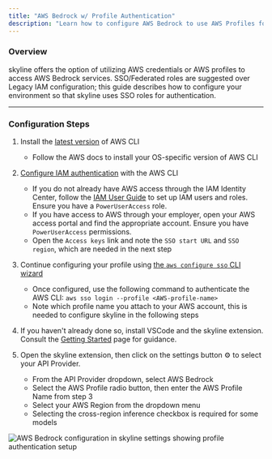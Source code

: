 ```yaml
---
title: "AWS Bedrock w/ Profile Authentication"
description: "Learn how to configure AWS Bedrock to use AWS Profiles for authentication with skyline, focusing on SSO/Federated roles for secure access."
---
```


### Overview

skyline offers the option of utilizing AWS credentials or AWS profiles to access AWS Bedrock services. SSO/Federated roles are suggested over Legacy IAM configuration; this guide describes how to configure your environment so that skyline uses SSO roles for authentication.

---

### Configuration Steps

1. Install the [latest version](https://docs.aws.amazon.com/cli/latest/userguide/getting-started-install.html) of AWS CLI

    - Follow the AWS docs to install your OS-specific version of AWS CLI

2. [Configure IAM authentication](https://docs.aws.amazon.com/cli/latest/userguide/cli-configure-sso.html) with the AWS CLI

    - If you do not already have AWS access through the IAM Identity Center, follow the [IAM User Guide](https://docs.aws.amazon.com/singlesignon/latest/userguide/getting-started.html) to set up IAM users and roles. Ensure you have a `PowerUserAccess` role.
    - If you have access to AWS through your employer, open your AWS access portal and find the appropriate account. Ensure you have `PowerUserAccess` permissions.
    - Open the `Access keys` link and note the `SSO start URL` and `SSO region`, which are needed in the next step

3. Continue configuring your profile using [the `aws configure sso` CLI wizard](https://docs.aws.amazon.com/cli/latest/userguide/cli-configure-sso.html#cli-configure-sso-configure)

    - Once configured, use the following command to authenticate the AWS CLI: `aws sso login --profile <AWS-profile-name>`
    - Note which profile name you attach to your AWS account, this is needed to configure skyline in the following steps

4. If you haven't already done so, install VSCode and the skyline extension. Consult the [Getting Started](/getting-started) page for guidance.

5. Open the skyline extension, then click on the settings button ⚙️ to select your API Provider.
    - From the API Provider dropdown, select AWS Bedrock
    - Select the AWS Profile radio button, then enter the AWS Profile Name from step 3
    - Select your AWS Region from the dropdown menu
    - Selecting the cross-region inference checkbox is required for some models

<Frame>
	<img
		src="https://storage.googleapis.com/skyline_public_images/docs/assets/skyline-aws-setup-markup%20(1).png"
		alt="AWS Bedrock configuration in skyline settings showing profile authentication setup"
	/>
</Frame>
